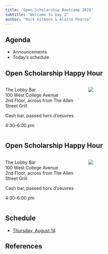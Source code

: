 ```yaml
---
title: "Open Scholarship Bootcamp 2025"
subtitle: "Welcome to Day 2"
author: "Rick Gilmore & Alaina Pearce"
---
```


## {background-image="include/img/bootcamp-flyer.png"}

## Agenda

- Announcements
- Today's schedule

## Open Scholarship Happy Hour

:::: {.columns}
::: {.column width=50%}

The Lobby Bar \
100 West College Avenue \
2nd Floor, across from The Allen Street Grill

Cash bar, passed hors d'oeuvres


4:30-6:00 pm
:::
::: {.column width=50%}
![](include/img/allen-st-grill-entrance.png)
:::
::::

## Open Scholarship Happy Hour

:::: {.columns}
::: {.column width=50%}
The Lobby Bar \
100 West College Avenue \
2nd Floor, across from The Allen Street Grill

Cash bar, passed hors d'oeuvres

4:30-6:00 pm
:::
::: {.column width=50%}
![](include/img/lobby-bar.png)
:::
::::

## Schedule

- [Thursday, August 14](https://penn-state-open-science.github.io/bootcamp-2025/day-2.html)

## References
